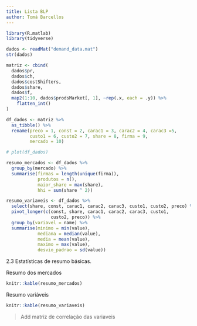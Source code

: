 ```yaml
---
title: Lista BLP
author: Tomá Barcellos
---
```


```r
library(R.matlab)
library(tidyverse)

dados <- readMat("demand_data.mat")
str(dados)

matriz <- cbind(
  dados$pr,
  dados$ch,
  dados$costShifters,
  dados$share,
  dados$f,
  map2(1:10, dados$prodsMarket[, 1], ~rep(.x, each = .y)) %>% 
    flatten_int()
)

df_dados <- matriz %>% 
  as_tibble() %>% 
  rename(preco = 1, const = 2, carac1 = 3, carac2 = 4, carac3 =5,
         custo1 = 6, custo2 = 7, share = 8, firma = 9, 
         mercado = 10)

# plot(df_dados)

```

```r
resumo_mercados <- df_dados %>% 
  group_by(mercado) %>% 
  summarise(firmas = length(unique(firma)),
            produtos = n(),
            maior_share = max(share), 
            hhi = sum(share ^ 2))

resumo_variaveis <- df_dados %>% 
  select(share, const, carac1, carac2, carac3, custo1, custo2, preco) %>% 
  pivot_longer(c(const, share, carac1, carac2, carac3, custo1, 
                 custo2, preco)) %>% 
  group_by(variavel = name) %>% 
  summarise(minimo = min(value), 
            mediana = median(value),
            media = mean(value),
            maximo = max(value), 
            desvio_padrao = sd(value))
```

2.3 Estatísticas de resumo básicas.

Resumo dos mercados

```r
knitr::kable(resumo_mercados)
```

Resumo variáveis

```r
knitr::kable(resumo_variaveis)
```

> Add matriz de correlação das variaveis

